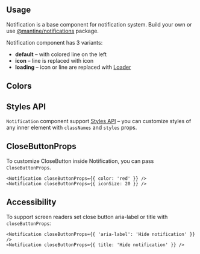

## Usage

Notification is a base component for notification system.
Build your own or use [@mantine/notifications](/others/notifications/) package.

Notification component has 3 variants:

- **default** – with colored line on the left
- **icon** – line is replaced with icon
- **loading** – icon or line are replaced with [Loader](/core/loader/)

<Demo data={NotificationDemos.usage} />

## Colors

<Demo data={NotificationDemos.configurator} />

## Styles API

`Notification` component support [Styles API](/styles/styles-api) –
you can customize styles of any inner element with `classNames` and `styles` props.

<Demo data={NotificationDemos.stylesApi} />

## CloseButtonProps

To customize CloseButton inside Notification, you can pass `CloseButtonProps`.

```tsx
<Notification closeButtonProps={{ color: 'red' }} />
<Notification closeButtonProps={{ iconSize: 20 }} />
```

## Accessibility

To support screen readers set close button aria-label or title with `closeButtonProps`:

```tsx
<Notification closeButtonProps={{ 'aria-label': 'Hide notification' }} />
<Notification closeButtonProps={{ title: 'Hide notification' }} />
```
